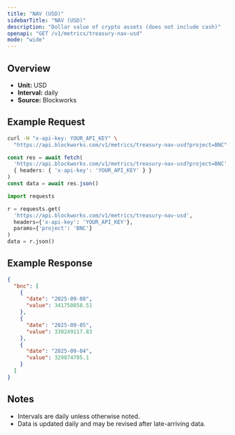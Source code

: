 ```yaml
---
title: "NAV (USD)"
sidebarTitle: "NAV (USD)"
description: "Dollar value of crypto assets (does not include cash)"
openapi: "GET /v1/metrics/treasury-nav-usd"
mode: "wide"
---
```


## Overview

- **Unit:** USD
- **Interval:** daily
- **Source:** Blockworks

## Example Request

<CodeGroup>

```bash cURL
curl -H "x-api-key: YOUR_API_KEY" \
  "https://api.blockworks.com/v1/metrics/treasury-nav-usd?project=BNC"
```

```typescript TypeScript
const res = await fetch(
  'https://api.blockworks.com/v1/metrics/treasury-nav-usd?project=BNC',
  { headers: { 'x-api-key': 'YOUR_API_KEY' } }
)
const data = await res.json()
```

```python Python
import requests

r = requests.get(
  'https://api.blockworks.com/v1/metrics/treasury-nav-usd',
  headers={'x-api-key': 'YOUR_API_KEY'},
  params={'project': 'BNC'}
)
data = r.json()
```

</CodeGroup>

## Example Response

```json
{
  "bnc": [
    {
      "date": "2025-09-08",
      "value": 341750858.51
    },
    {
      "date": "2025-09-05",
      "value": 330249117.83
    },
    {
      "date": "2025-09-04",
      "value": 329874705.1
    }
  ]
}
```

## Notes
- Intervals are daily unless otherwise noted.
- Data is updated daily and may be revised after late-arriving data.

